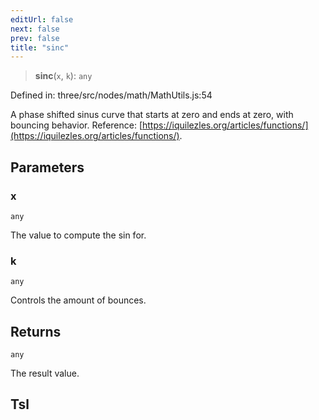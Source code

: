 ```yaml
---
editUrl: false
next: false
prev: false
title: "sinc"
---
```


> **sinc**(`x`, `k`): `any`

Defined in: three/src/nodes/math/MathUtils.js:54

A phase shifted sinus curve that starts at zero and ends at zero, with bouncing behavior.
Reference: [https://iquilezles.org/articles/functions/](https://iquilezles.org/articles/functions/).

## Parameters

### x

`any`

The value to compute the sin for.

### k

`any`

Controls the amount of bounces.

## Returns

`any`

The result value.

## Tsl
